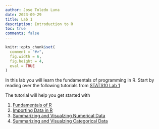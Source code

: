 ```yaml
---
author: Jose Toledo Luna
date: 2023-09-29
title: Lab 1 
description: Introduction to R
toc: true
comments: false
---
```


```r
knitr::opts_chunk$set(
  comment = "#>",
  fig.width = 6,
  fig.height = 4,
  eval = TRUE
)
```

In this lab you will learn the fundamentals of programming in R. Start by reading over the following tutorials from [STATS10 Lab 1](/ucla/stats10/labs/lab1.qmd)


The tutorial will help you get started with 

1. [Fundamentals of R](/ucla/stats10/fundamentals.qmd)
2. [Importing Data in R](/ucla/stats10/importing_data.qmd)
3. [Summarizing and Visualzing Numerical Data](/ucla/stats10/intro_numerical_variables.qmd)
4. [Summarizing and Visualzing Categorical Data](/ucla/stats10/intro_categorical_variables.qmd)







